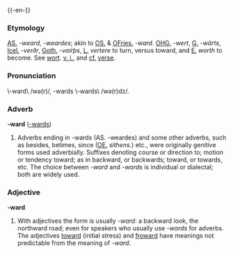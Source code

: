 {{-en-}}

===Etymology===
[[AS.]] ''-weard'', ''-weardes''; akin to [[OS.]] & [[OFries.]] ''-ward''. [[OHG.]] ''-wert'', [[G.]] ''-wärts'', [[Icel.]] ''-verðr'', [[Goth.]] ''-vaírþs'', [[L.]] ''vertere'' to turn, versus toward, and [[E.]] ''worth'' to become.  See [[wort]]. [[v. i.]], and [[cf.]] [[verse]].

===Pronunciation===
\-ward\ /wə(r)/, -wards \-wards\ /wə(r)dz/.

===Adverb===
'''-ward''' ([[-wards]])
#Adverbs ending in -wards (AS. -weardes) and some other adverbs, such as besides, betimes, since ([[OE.]] ''sithens''.) etc., were originally genitive forms used adverbially.  Suffixes denoting course or direction to; motion or tendency toward; as in backward, or backwards; toward, or towards, etc. The choice between ''-ward'' and ''-wards'' is individual or dialectal; both are widely used.

===Adjective===
'''-ward'''
#With adjectives the form is usually ''-ward'': a backward look, the northward road; even for speakers who usually use ''-wards'' for adverbs. The adjectives [[toward]] (initial stress) and [[froward]] have meanings not predictable from the meaning of ''-ward''.
